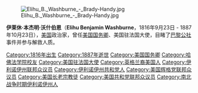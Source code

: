 [[File:Elihu_B._Washburne_-_Brady-Handy.jpg|thumb]]

'''伊莱休·本杰明·沃什伯恩'''（'''Elihu Benjamin Washburne'''，1816年9月23日 - 1887年10月23日），[[美国|美国]]政治家，曾任[[美国国务卿|美国国务卿]]、美国驻法国大使，目睹了[[巴黎公社|巴黎公社]]事件并参与解救人质。

{{start box}}
{{succession box|[[威廉·H·苏厄德|威廉·H·苏厄德]]|[[汉密尔顿·菲什|汉密尔顿·菲什]]|[[美国国务卿|美国国务卿]]|1869年}}
{{end box}}

{{us-bio-stub}}
{{美國國務卿}}
{{Ulysses S. Grant cabinet}}
{{1880年美国总统选举}}
{{Authority control}}
{{DEFAULTSORT: Washburne, Elihu}}
[[Category:1816年出生|Category:1816年出生]]
[[Category:1887年逝世|Category:1887年逝世]]
[[Category:美国国务卿|Category:美国国务卿]]
[[Category:哈佛法学院校友|Category:哈佛法学院校友]]
[[Category:美国驻法国大使|Category:美国驻法国大使]]
[[Category:英格兰裔美国人|Category:英格兰裔美国人]]
[[Category:伊利诺伊州联邦众议员|Category:伊利诺伊州联邦众议员]]
[[Category:伊利诺伊州共和党人|Category:伊利诺伊州共和党人]]
[[Category:美国辉格党联邦众议员|Category:美国辉格党联邦众议员]]
[[Category:美国长老宗教徒|Category:美国长老宗教徒]]
[[Category:美国共和党联邦众议员|Category:美国共和党联邦众议员]]
[[Category:南北战争时期伊利诺伊州人|Category:南北战争时期伊利诺伊州人]]